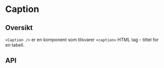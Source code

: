 
<Meta of={CaptionStories} />

# Caption

<ComponentLinkRow
  docsHref="https://design.domstol.no/987b33f71/p/3718e2-typography"
  figmaHref="https://www.figma.com/file/ewqSDmkgqDQ5PyOsRp4V5b/DDS-Komponenter?type=design&node-id=9982-211803&mode=design&t=XBHlNDhFak7JkOlt-4"
  githubHref="https://github.com/domstolene/designsystem/tree/main/packages/components/src/components/Typography/Caption"
/>

## Oversikt

`<Caption />` er en komponent som tilsvarer `<caption>` HTML tag - tittel for en tabell.

## API

<Canvas of={CaptionStories.Default} />
<Controls of={CaptionStories.Default} />
